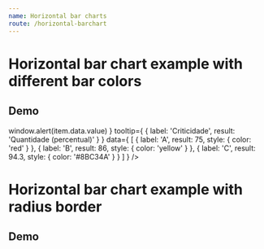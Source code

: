 ```yaml
---
name: Horizontal bar charts
route: /horizontal-barchart
---
```



# Horizontal bar chart example with different bar colors

## Demo
<Playground>
    <HorizontalBarChart
        boldTickLabel
        showTickInfos
        marginLeftTitle="50%"
        title="RYG graph"
        xComplement='%'
        onClickBar={ item => window.alert(item.data.value) }
        tooltip={ { 
            label: 'Criticidade', 
            result: 'Quantidade (percentual)' 
        } }
        data={ 
            [ 
                { label: 'A', result: 75, style: { color: 'red' } }, 
                { label: 'B', result: 86, style: { color: 'yellow' } },
                { label: 'C', result: 94.3, style: { color: '#8BC34A' } }
            ]
        }
    />
</Playground>

# Horizontal bar chart example with radius border

## Demo
<Playground>
    <HorizontalBarChart
        xComplement='%'
        color='#8BC34A'
        tooltip={ { label: 'Equipamento', result: 'Confiabilidade' } }
        data={ 
            [ 
                { label: 'equipment 01', result: 2 }, 
                { label: 'equipment 02', result: 40 },
                { label: 'equipment 03', result: 30 }, 
                { label: 'equipment 04', result: 20 },
                { label: 'equipment 05', result: 40 },
                { label: 'equipment 06', result: 50 },
                { label: 'equipment 07', result: 15 },
                { label: 'equipment 08', result: 70 },
                { label: 'equipment 09', result: 80 },
                { label: 'equipment 10', result: 99 }
            ] 
        }
    />
</Playground>
